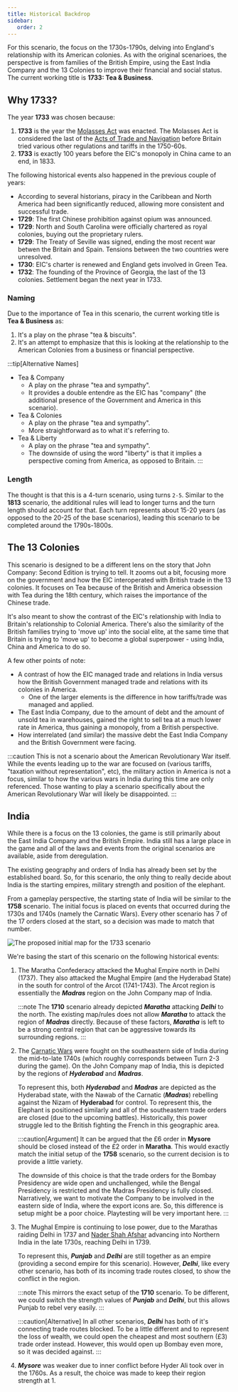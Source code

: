 ```yaml
---
title: Historical Backdrop
sidebar:
   order: 2
---
```


For this scenario, the focus on the 1730s-1790s, delving into England's relationship with its American colonies. As with the original scenarioes, the perspective is from families of the British Empire, using the East India Company and the 13 Colonies to improve their financial and social status. The current working title is __1733: Tea & Business__.

## Why 1733?

The year __1733__ was chosen because:
1. __1733__ is the year the [Molasses Act](https://en.wikipedia.org/wiki/Molasses_Act) was enacted. The Molasses Act is considered the last of the [Acts of Trade and Navigation](https://en.wikipedia.org/wiki/Navigation_Acts) before Britain tried various other regulations and tariffs in the 1750-60s.
2. __1733__ is exactly 100 years before the EIC's monopoly in China came to an end, in 1833.

The following historical events also happened in the previous couple of years:
* According to several historians, piracy in the Caribbean and North America had been significantly reduced, allowing more consistent and successful trade.
* __1729__: The first Chinese prohibition against opium was announced.
* __1729__: North and South Carolina were officially chartered as royal colonies, buying out the proprietary rulers.
* __1729__: The Treaty of Seville was signed, ending the most recent war betwen the Britain and Spain. Tensions between the two countries were unresolved.
* __1730__: EIC's charter is renewed and England gets involved in Green Tea.
* __1732__: The founding of the Province of Georgia, the last of the 13 colonies. Settlement began the next year in 1733.

### Naming

Due to the importance of Tea in this scenario, the current working title is __Tea & Business__ as:
1. It's a play on the phrase "tea &amp; biscuits".
2. It's an attempt to emphasize that this is looking at the relationship to the American Colonies from a business or financial perspective.

:::tip[Alternative Names]
- Tea &amp; Company
    - A play on the phrase "tea and sympathy".
    - It provides a double entendre as the EIC has "company" (the additional presence of the Government and America in this scenario).
- Tea &amp; Colonies
    - A play on the phrase "tea and sympathy".
    - More straightforward as to what it's referring to.
- Tea &amp; Liberty
    - A play on the phrase "tea and sympathy".
    - The downside of using the word "liberty" is that it implies a perspective coming from America, as opposed to Britain.
:::

### Length

The thought is that this is a 4-turn scenario, using turns `2-5`. Similar to the __1813__ scenario, the additional rules will lead to longer turns and the turn length should account for that. Each turn represents about 15-20 years (as opposed to the 20-25 of the base scenarios), leading this scenario to be completed around the 1790s-1800s.

## The 13 Colonies

This scenario is designed to be a different lens on the story that John Company: Second Edition is trying to tell. It zooms out a bit, focusing more on the government and how the EIC interoperated with British trade in the 13 colonies. It focuses on Tea because of the British and America obsession with Tea during the 18th century, which raises the importance of the Chinese trade.

It's also meant to show the contrast of the EIC's relationship with India to Britain's relationship to Colonial America. There's also the similarity of the British families trying to 'move up' into the social elite, at the same time that Britain is trying to 'move up' to become a global superpower - using India, China and America to do so.

A few other points of note:

- A contrast of how the EIC managed trade and relations in India versus how the British Government managed trade and relations with its colonies in America.
   - One of the larger elements is the difference in how tariffs/trade was managed and applied.
- The East India Company, due to the amount of debt and the amount of unsold tea in warehouses, gained the right to sell tea at a much lower rate in America, thus gaining a monopoly, from a British perspective.
- How interrelated (and similar) the massive debt the East India Company and the British Government were facing.

:::caution
This is not a scenario about the American Revolutionary War itself. While the events leading up to the war are focused on (various tariffs, "taxation without representation", etc), the military action in America is not a focus, similar to how the various wars in India during this time are only referenced. Those wanting to play a scenario specifically about the American Revolutionary War will likely be disappointed.
:::

## India

While there is a focus on the 13 colonies, the game is still primarily about the East India Company and the British Empire. India still has a large place in the game and all of the laws and events from the original scenarios are available, aside from deregulation.

The existing geography and orders of India has already been set by the established board. So, for this scenario, the only thing to really decide about India is the starting empires, military strength and position of the elephant. 

From a gameplay perspective, the starting state of India will be similar to the __1758__ scenario. The initial focus is placed on events that occurred during the 1730s and 1740s (namely the Carnatic Wars). Every other scenario has 7 of the 17 orders closed at the start, so a decision was made to match that number.

![The proposed initial map for the 1733 scenario](../../../assets/images/india-setup.png)

We're basing the start of this scenario on the following historical events:

<Steps>

1. The Maratha Confederacy attacked the Mughal Empire north in Delhi (1737). They also attacked the Mughal Empire (and the Hyderabad State) in the south for control of the Arcot (1741-1743). The Arcot region is essentially the ___Madras___ region on the John Company map of India.

    :::note
    The __1710__ scenario already depicted ___Maratha___ attacking ___Delhi___ to the north. The existing map/rules does not allow ___Maratha___ to attack the region of ___Madras___ directly. Because of these factors, ___Maratha___ is left to be a strong central region that can be aggressive towards its surrounding regions.
    :::

2. The [Carnatic Wars](https://en.wikipedia.org/wiki/Carnatic_wars) were fought on the southeastern side of India during the mid-to-late 1740s (which roughly corresponds between Turn 2-3 during the game). On the John Company map of India, this is depicted by the regions of ___Hyderabad___ and ___Madras___.

    To represent this, both ___Hyderabad___ and ___Madras___ are depicted as the Hyderabad state, with the Nawab of the Carnatic (___Madras___) rebelling against the Nizam of __Hyderabad__ for control. To represent this, the Elephant is positioned similarly and all of the southeastern trade orders are closed (due to the upcoming battles). Historically, this power struggle led to the British fighting the French in this geographic area. 

    :::caution[Argument]
    It can be argued that the £6 order in __Mysore__ should be closed instead of the £2 order in __Maratha__. This would exactly match the initial setup of the __1758__ scenario, so the current decision is to provide a little variety.

    The downside of this choice is that the trade orders for the Bombay Presidency are wide open and unchallenged, while the Bengal Presidency is restricted and the Madras Presidency is fully closed. Narratively, we want to motivate the Company to be involved in the eastern side of India, where the export icons are. So, this difference is setup might be a poor choice. Playtesting will be very important here.
    :::

3. The Mughal Empire is continuing to lose power, due to the Marathas raiding Delhi in 1737 and [Nader Shah Afshar](https://en.wikipedia.org/wiki/Nader_Shah#Invasion_of_India) advancing into Northern India in the late 1730s, reaching Delhi in 1739.

    To represent this, ___Punjab___ and ___Delhi___ are still together as an empire (providing a second empire for this scenario). However, ___Delhi___, like every other scenario, has both of its incoming trade routes closed, to show the conflict in the region.

    :::note
    This mirrors the exact setup of the __1710__ scenario. To be different, we could switch the strength values of ___Punjab___ and ___Delhi___, but this allows Punjab to rebel very easily.
    :::

    :::caution[Alternative]
    In all other scenarios, ___Delhi___ has both of it's connecting trade routes blocked. To be a little different and to represent the loss of wealth, we could open the cheapest and most southern (£3) trade order instead. However, this would open up Bombay even more, so it was decided against. 
    :::

4. ___Mysore___ was weaker due to inner conflict before Hyder Ali took over in the 1760s. As a result, the choice was made to keep their region strength at 1.

</Steps>